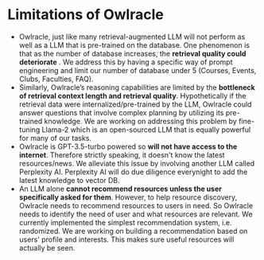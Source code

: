 # Limitations of Owlracle

- Owlracle, just like many retrieval-augmented LLM will not perform as well as a LLM that is pre-trained on the database. One phenomenon is that as the number of database increases, the <b>retrieval quality could deteriorate</b> . We address this by having a specific way of prompt engineering and limit our number of database under 5 (Courses, Events, Clubs, Faculties, FAQ). 
- Similarly, Owlracle’s reasoning capabilities are limited by the <b>bottleneck of retrieval context length and retrieval quality</b>. Hypothetically if the retrieval data were internalized/pre-trained by the LLM, Owlracle could answer questions that involve complex planning by utilizing its pre-trained knowledge. We are working on addressing this problem by fine-tuning Llama-2 which is an open-sourced LLM that is equally powerful for many of our tasks.
- Owlracle is GPT-3.5-turbo powered so <b>will not have access to the internet</b>. Therefore strictly speaking, it doesn't know the latest resources/news. We alleviate this issue by involving another LLM called Perplexity AI. Perplexity AI will do due diligence everynight to add the latest knowledge to vector DB.
- An LLM alone <b>cannot recommend resources unless the user specifically asked for them</b>. However, to help resource discovery, Owlracle needs to recommend resources to users in need. So Owlracle needs to identify the need of user and what resources are relevant. We currently implemented the simplest recommendation system, i.e. randomized. We are working on building a recommendation based on users' profile and interests. This makes sure useful resources will actually be seen.
